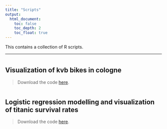 ```yaml
---
title: "Scripts"
output: 
  html_document:
    toc: false
    toc_depth: 2
    toc_float: true
---
```


This contains a collection of R scripts.

___

# {.tabset .tabset-fade .empty-header}

## Visualization of kvb bikes in cologne

> Download the code [here](./www/kvb.R).

```r
```

## Logistic regression modelling and visualization of titanic survival rates
> Download the code [here](./www/titanic.R).

```r
```
